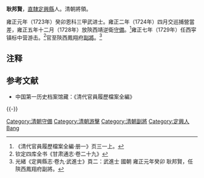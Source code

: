 '''耿邦賢'''，[[直隸|直隸]][[定興縣|定興縣]]人。清朝將領。  

雍正元年（1723年）癸卯恩科三甲武进士。雍正二年（1724年）四月交巡捕營當差，雍正五年十二月（1728年）放陝西靖逆衛[[守備|守備]]。<ref>《清代官員履歷檔案全編·册一》页三一上。</ref>雍正七年（1729年）任西寜镇标中营游击。<ref>钦定四库全书《甘肃通志·卷二十九》</ref>官至陝西鳳翔府[[副將|副將]]。<ref>光緒《定興縣志·卷九·武進士》頁二：武進士 國朝 雍正元年癸卯 耿邦賢，任陝西鳳翔府副將。</ref>

==注释==
{{reflist}}

==参考文献==
*中国第一历史档案馆藏：《清代官員履歷檔案全編》

{{-}}
{{雍正元年癸卯恩科武殿試金榜}}
{{DEFAULTSORT:Geng耿}}
[[Category:清朝守備|Category:清朝守備]]
[[Category:清朝游擊|Category:清朝游擊]]
[[Category:清朝副將|Category:清朝副將]]
[[Category:定興人|Category:定興人]]
[[Category:耿姓|Bang]]